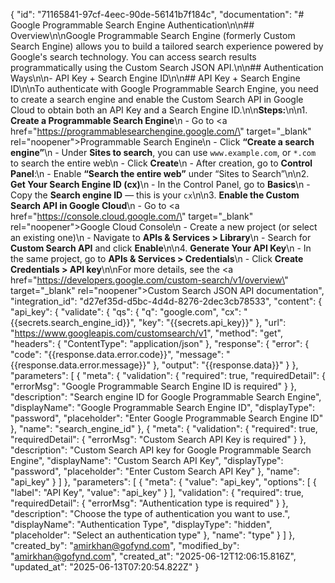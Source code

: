 {
    "id": "71165841-97cf-4eec-90de-56141b7f184c",
    "documentation": "# Google Programmable Search Engine Authentication\n\n## Overview\n\nGoogle Programmable Search Engine (formerly Custom Search Engine) allows you to build a tailored search experience powered by Google's search technology. You can access search results programmatically using the Custom Search JSON API.\n\n## Authentication Ways\n\n- API Key + Search Engine ID\n\n## API Key + Search Engine ID\n\nTo authenticate with Google Programmable Search Engine, you need to create a search engine and enable the Custom Search API in Google Cloud to obtain both an API Key and a Search Engine ID.\n\n**Steps:**\n\n1. **Create a Programmable Search Engine**\n    - Go to <a href=\"https://programmablesearchengine.google.com/\" target=\"_blank\" rel=\"noopener\"><span>Programmable Search Engine</span></a>\n    - Click **“Create a search engine”**\n    - Under **Sites to search**, you can use `www.example.com`, or `*.com` to search the entire web\n    - Click **Create**\n    - After creation, go to **Control Panel**:\n        - Enable **“Search the entire web”** under “Sites to Search”\n\n2. **Get Your Search Engine ID (cx)**\n    - In the Control Panel, go to **Basics**\n    - Copy the **Search engine ID** — this is your `cx`\n\n3. **Enable the Custom Search API in Google Cloud**\n    - Go to <a href=\"https://console.cloud.google.com/\" target=\"_blank\" rel=\"noopener\"><span>Google Cloud Console</span></a>\n    - Create a new project (or select an existing one)\n    - Navigate to **APIs & Services > Library**\n    - Search for **Custom Search API** and click **Enable**\n\n4. **Generate Your API Key**\n    - In the same project, go to **APIs & Services > Credentials**\n    - Click **Create Credentials > API key**\n\nFor more details, see the <a href=\"https://developers.google.com/custom-search/v1/overview\" target=\"_blank\" rel=\"noopener\"><span>Custom Search JSON API documentation</span></a>",
    "integration_id": "d27ef35d-d5bc-4d4d-8276-2dec3cb78533",
    "content": {
        "api_key": {
            "validate": {
                "qs": {
                    "q": "google.com",
                    "cx": "{{secrets.search_engine_id}}",
                    "key": "{{secrets.api_key}}"
                },
                "url": "https://www.googleapis.com/customsearch/v1",
                "method": "get",
                "headers": {
                    "ContentType": "application/json"
                },
                "response": {
                    "error": {
                        "code": "{{response.data.error.code}}",
                        "message": "{{response.data.error.message}}"
                    },
                    "output": "{{response.data}}"
                }
            },
            "parameters": [
                {
                    "meta": {
                        "validation": {
                            "required": true,
                            "requiredDetail": {
                                "errorMsg": "Google Programmable Search Engine ID is required"
                            }
                        },
                        "description": "Search engine ID for Google Programmable Search Engine",
                        "displayName": "Google Programmable Search Engine ID",
                        "displayType": "password",
                        "placeholder": "Enter Google Programmable Search Engine ID"
                    },
                    "name": "search_engine_id"
                },
                {
                    "meta": {
                        "validation": {
                            "required": true,
                            "requiredDetail": {
                                "errorMsg": "Custom Search API Key is required"
                            }
                        },
                        "description": "Custom Search API key for Google Programmable Search Engine",
                        "displayName": "Custom Search API Key",
                        "displayType": "password",
                        "placeholder": "Enter Custom Search API Key"
                    },
                    "name": "api_key"
                }
            ]
        },
        "parameters": [
            {
                "meta": {
                    "value": "api_key",
                    "options": [
                        {
                            "label": "API Key",
                            "value": "api_key"
                        }
                    ],
                    "validation": {
                        "required": true,
                        "requiredDetail": {
                            "errorMsg": "Authentication type is required"
                        }
                    },
                    "description": "Choose the type of authentication you want to use.",
                    "displayName": "Authentication Type",
                    "displayType": "hidden",
                    "placeholder": "Select an authentication type"
                },
                "name": "type"
            }
        ]
    },
    "created_by": "amirkhan@gofynd.com",
    "modified_by": "amirkhan@gofynd.com",
    "created_at": "2025-06-12T12:06:15.816Z",
    "updated_at": "2025-06-13T07:20:54.822Z"
}